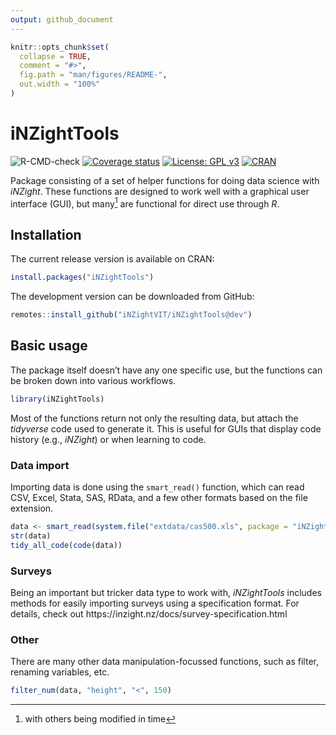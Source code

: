 ```yaml
---
output: github_document
---
```


<!-- README.md is generated from README.Rmd. Please edit that file -->

```r
knitr::opts_chunk$set(
  collapse = TRUE,
  comment = "#>",
  fig.path = "man/figures/README-",
  out.width = "100%"
)
```

# iNZightTools

![R-CMD-check](https://github.com/iNZightVIT/iNZightTools/workflows/R-CMD-check/badge.svg)
[![Coverage status](https://codecov.io/gh/iNZightVIT/iNZightTools/branch/dev/graph/badge.svg)](https://codecov.io/github/iNZightVIT/iNZightTools?branch=dev)
[![License: GPL v3](https://img.shields.io/badge/License-GPL%20v3-blue.svg)](http://www.gnu.org/licenses/gpl-3.0)
[![CRAN](https://www.r-pkg.org/badges/version/iNZightTools)](https://CRAN.R-project.org/package=iNZightTools)

Package consisting of a set of helper functions for doing data science with _iNZight_. These functions are designed to work well with a graphical user interface (GUI), but many^[with others being modified in time] are functional for direct use through _R_.

## Installation

The current release version is available on CRAN:

```r
install.packages("iNZightTools")
```

The development version can be downloaded from GitHub:

```r
remotes::install_github("iNZightVIT/iNZightTools@dev")
```

## Basic usage

The package itself doesn't have any one specific use, but the functions can be broken down into various workflows.

```r
library(iNZightTools)
```

Most of the functions return not only the resulting data, but attach the _tidyverse_ code used to generate it. This is useful for GUIs that display code history (e.g., _iNZight_) or when learning to code.

### Data import

Importing data is done using the `smart_read()` function, which can read CSV, Excel, Stata, SAS, RData, and a few other formats based on the file extension.

```r
data <- smart_read(system.file("extdata/cas500.xls", package = "iNZightTools"))
str(data)
tidy_all_code(code(data))
```

### Surveys

Being an important but tricker data type to work with, _iNZightTools_ includes methods for easily importing surveys using a specification format. For details, check out https://inzight.nz/docs/survey-specification.html

### Other

There are many other data manipulation-focussed functions, such as filter, renaming variables, etc.

```r
filter_num(data, "height", "<", 150)
```
